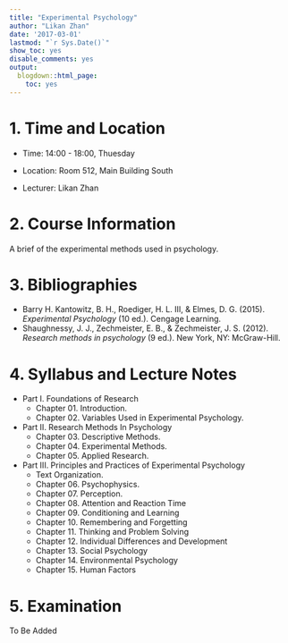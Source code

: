 ```yaml
---
title: "Experimental Psychology"
author: "Likan Zhan"
date: '2017-03-01'
lastmod: "`r Sys.Date()`"
show_toc: yes
disable_comments: yes
output:
  blogdown::html_page:
    toc: yes
---
```


# 1. Time and Location

- Time: 14:00 - 18:00, Thuesday

- Location: Room 512, Main Building South

- Lecturer: Likan Zhan

# 2. Course Information

A brief of the experimental methods used in psychology.

# 3. Bibliographies

- Barry H. Kantowitz, B. H., Roediger, H. L. III, & Elmes, D. G. (2015). *Experimental Psychology* (10 ed.). Cengage Learning.
- Shaughnessy, J. J., Zechmeister, E. B., & Zechmeister, J. S. (2012). *Research methods in psychology* (9 ed.). New York, NY: McGraw-Hill.

# 4. Syllabus and Lecture Notes

- Part I. Foundations of Research
    - Chapter 01. Introduction. [<i class="fa fa-file-pdf-o"></i>](https://appendix.likan.info/Experimental-Psychology/CH-01.pdf)
    - Chapter 02. Variables Used in Experimental Psychology. [<i class="fa fa-file-pdf-o"></i>](https://appendix.likan.info/Experimental-Psychology/CH-02.pdf)

- Part II. Research Methods In Psychology
    - Chapter 03. Descriptive Methods. [<i class="fa fa-file-pdf-o"></i>](https://appendix.likan.info/Experimental-Psychology/CH-03.pdf)
    - Chapter 04. Experimental Methods. [<i class="fa fa-file-pdf-o"></i>](https://appendix.likan.info/Experimental-Psychology/CH-04.pdf)
    - Chapter 05. Applied Research. [<i class="fa fa-file-pdf-o"></i>](https://appendix.likan.info/Experimental-Psychology/CH-05.pdf)

- Part III. Principles and Practices of Experimental Psychology
    - Text Organization. [<i class="fa fa-file-pdf-o"></i>](https://appendix.likan.info/Experimental-Psychology/Part-03-Chapter-Format.pdf)
    - Chapter 06. Psychophysics. [<i class="fa fa-file-pdf-o"></i>](https://appendix.likan.info/Experimental-Psychology/CH-06.pdf)
    - Chapter 07. Perception. [<i class="fa fa-file-pdf-o"></i>](https://appendix.likan.info/Experimental-Psychology/CH-07.pdf)
    - Chapter 08. Attention and Reaction Time
    - Chapter 09. Conditioning and Learning
    - Chapter 10. Remembering and Forgetting
    - Chapter 11. Thinking and Problem Solving
    - Chapter 12. Individual Differences and Development
    - Chapter 13. Social Psychology
    - Chapter 14. Environmental Psychology
    - Chapter 15. Human Factors


# 5. Examination

To Be Added
